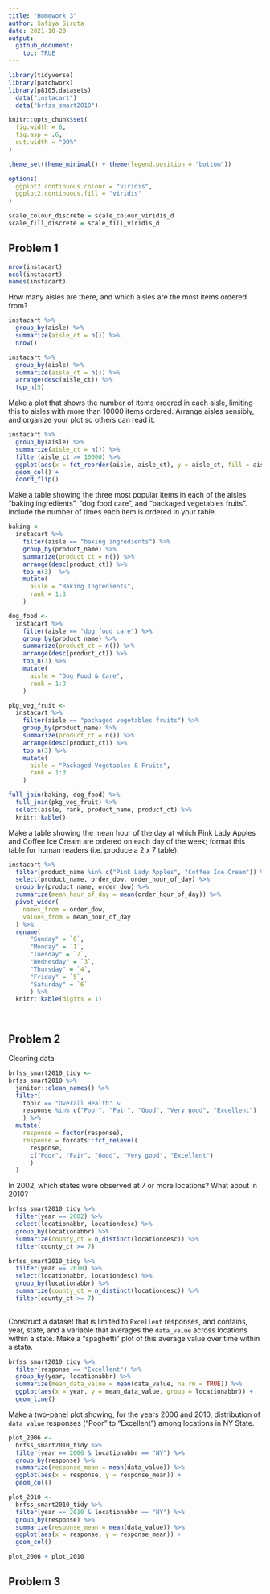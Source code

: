```yaml
---
title: "Homework 3"
author: Safiya Sirota
date: 2021-10-20
output: 
  github_document:
    toc: TRUE
---
```


```r
library(tidyverse)
library(patchwork)
library(p8105.datasets)
  data("instacart")
  data("brfss_smart2010")

knitr::opts_chunk$set(
  fig.width = 6,
  fig.asp = .6,
  out.width = "90%"
)

theme_set(theme_minimal() + theme(legend.position = "bottom"))

options(
  ggplot2.continuous.colour = "viridis",
  ggplot2.continuous.fill = "viridis"
)

scale_colour_discrete = scale_colour_viridis_d
scale_fill_discrete = scale_fill_viridis_d
```

## Problem 1

```r
nrow(instacart)
ncol(instacart)
names(instacart)
```

How many aisles are there, and which aisles are the most items ordered from?

```r
instacart %>% 
  group_by(aisle) %>% 
  summarize(aisle_ct = n()) %>% 
  nrow()

instacart %>% 
  group_by(aisle) %>% 
  summarize(aisle_ct = n()) %>% 
  arrange(desc(aisle_ct)) %>% 
  top_n(5)
```

Make a plot that shows the number of items ordered in each aisle, limiting this to aisles with more than 10000 items ordered. Arrange aisles sensibly, and organize your plot so others can read it.

```r
instacart %>% 
  group_by(aisle) %>% 
  summarize(aisle_ct = n()) %>% 
  filter(aisle_ct >= 10000) %>% 
  ggplot(aes(x = fct_reorder(aisle, aisle_ct), y = aisle_ct, fill = aisle_ct)) +
  geom_col() +
  coord_flip()
```

Make a table showing the three most popular items in each of the aisles “baking ingredients”, “dog food care”, and “packaged vegetables fruits”. Include the number of times each item is ordered in your table.

```r
baking <-
  instacart %>% 
    filter(aisle == "baking ingredients") %>% 
    group_by(product_name) %>% 
    summarize(product_ct = n()) %>% 
    arrange(desc(product_ct)) %>% 
    top_n(3)  %>% 
    mutate(
      aisle = "Baking Ingredients",
      rank = 1:3
    )

dog_food <-
  instacart %>% 
    filter(aisle == "dog food care") %>% 
    group_by(product_name) %>% 
    summarize(product_ct = n()) %>% 
    arrange(desc(product_ct)) %>% 
    top_n(3) %>% 
    mutate(
      aisle = "Dog Food & Care",
      rank = 1:3
    )

pkg_veg_fruit <-
  instacart %>% 
    filter(aisle == "packaged vegetables fruits") %>% 
    group_by(product_name) %>% 
    summarize(product_ct = n()) %>% 
    arrange(desc(product_ct)) %>% 
    top_n(3) %>% 
    mutate(
      aisle = "Packaged Vegetables & Fruits",
      rank = 1:3
    )

full_join(baking, dog_food) %>% 
  full_join(pkg_veg_fruit) %>% 
  select(aisle, rank, product_name, product_ct) %>% 
  knitr::kable()
```

Make a table showing the mean hour of the day at which Pink Lady Apples and Coffee Ice Cream are ordered on each day of the week; format this table for human readers (i.e. produce a 2 x 7 table).

```r
instacart %>% 
  filter(product_name %in% c("Pink Lady Apples", "Coffee Ice Cream")) %>% 
  select(product_name, order_dow, order_hour_of_day) %>% 
  group_by(product_name, order_dow) %>% 
  summarize(mean_hour_of_day = mean(order_hour_of_day)) %>% 
  pivot_wider(
    names_from = order_dow,
    values_from = mean_hour_of_day
  ) %>% 
  rename(
      "Sunday" = `0`,
      "Monday" = `1`,
      "Tuesday" = `2`,
      "Wednesday" = `3`,
      "Thursday" = `4`,
      "Friday" = `5`,
      "Saturday" = `6`
      ) %>% 
  knitr::kable(digits = 1)

  
```

## Problem 2

Cleaning data

```r
brfss_smart2010_tidy <-
brfss_smart2010 %>% 
  janitor::clean_names() %>% 
  filter(
    topic == "Overall Health" & 
    response %in% c("Poor", "Fair", "Good", "Very good", "Excellent")
    ) %>% 
  mutate(
    response = factor(response),
    response = forcats::fct_relevel(
      response, 
      c("Poor", "Fair", "Good", "Very good", "Excellent")
      )
  ) 
```

In 2002, which states were observed at 7 or more locations? What about in 2010?

```r
brfss_smart2010_tidy %>% 
  filter(year == 2002) %>% 
  select(locationabbr, locationdesc) %>% 
  group_by(locationabbr) %>% 
  summarize(county_ct = n_distinct(locationdesc)) %>% 
  filter(county_ct >= 7)

brfss_smart2010_tidy %>% 
  filter(year == 2010) %>% 
  select(locationabbr, locationdesc) %>% 
  group_by(locationabbr) %>% 
  summarize(county_ct = n_distinct(locationdesc)) %>% 
  filter(county_ct >= 7)
  
```

Construct a dataset that is limited to `Excellent` responses, and contains, year, state, and a variable that averages the `data_value` across locations within a state. Make a "spaghetti" plot of this average value over time within a state.

```r
brfss_smart2010_tidy %>% 
  filter(response == "Excellent") %>% 
  group_by(year, locationabbr) %>% 
  summarize(mean_data_value = mean(data_value, na.rm = TRUE)) %>% 
  ggplot(aes(x = year, y = mean_data_value, group = locationabbr)) +
  geom_line()
```

Make a two-panel plot showing, for the years 2006 and 2010, distribution of `data_value` responses ("Poor" to "Excellent") among locations in NY State.

```r
plot_2006 <-
  brfss_smart2010_tidy %>% 
  filter(year == 2006 & locationabbr == "NY") %>% 
  group_by(response) %>% 
  summarize(response_mean = mean(data_value)) %>% 
  ggplot(aes(x = response, y = response_mean)) +
  geom_col()

plot_2010 <-
  brfss_smart2010_tidy %>% 
  filter(year == 2010 & locationabbr == "NY") %>% 
  group_by(response) %>% 
  summarize(response_mean = mean(data_value)) %>% 
  ggplot(aes(x = response, y = response_mean)) +
  geom_col()

plot_2006 + plot_2010

```

## Problem 3